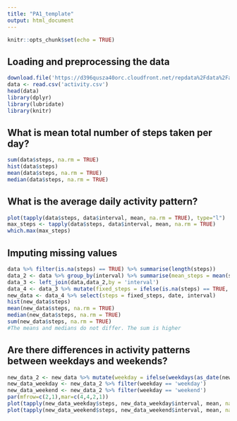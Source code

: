 ```yaml
---
title: "PA1_template"
output: html_document
---
```


```r
knitr::opts_chunk$set(echo = TRUE)
```

## Loading and preprocessing the data

```r
download.file('https://d396qusza40orc.cloudfront.net/repdata%2Fdata%2Factivity.zip', destfile = "data")
data <- read.csv('activity.csv')
head(data)
library(dplyr)
library(lubridate)
library(knitr)
```

## What is mean total number of steps taken per day?

```r
sum(data$steps, na.rm = TRUE) 
hist(data$steps)
mean(data$steps, na.rm = TRUE) 
median(data$steps, na.rm = TRUE)
```

## What is the average daily activity pattern?

```r
plot(tapply(data$steps, data$interval, mean, na.rm = TRUE), type="l")
max_steps <- tapply(data$steps, data$interval, mean, na.rm = TRUE)
which.max(max_steps)
```

## Imputing missing values

```r
data %>% filter(is.na(steps) == TRUE) %>% summarise(length(steps))
data_2 <- data %>% group_by(interval) %>% summarise(mean_steps = mean(steps, na.rm = TRUE))
data_3 <- left_join(data,data_2,by = 'interval')
data_4 <- data_3 %>% mutate(fixed_steps = ifelse(is.na(steps) == TRUE, mean_steps, steps))
new_data <- data_4 %>% select(steps = fixed_steps, date, interval)
hist(new_data$steps)
mean(new_data$steps, na.rm = TRUE)
median(new_data$steps, na.rm = TRUE)
sum(new_data$steps, na.rm = TRUE) 
#The means and medians do not differ. The sum is higher
```

## Are there differences in activity patterns between weekdays and weekends?

```r
new_data_2 <- new_data %>% mutate(weekday = ifelse(weekdays(as_date(new_data$date), abbreviate = FALSE) == 'Sunday' | weekdays(as_date(new_data$date), abbreviate = FALSE) == 'Saturday','weekend','weekday'))
new_data_weekday <- new_data_2 %>% filter(weekday == 'weekday')
new_data_weekend <- new_data_2 %>% filter(weekday == 'weekend')
par(mfrow=c(2,1),mar=c(4,4,2,1))
plot(tapply(new_data_weekday$steps, new_data_weekday$interval, mean, na.rm = TRUE), type = 'l')
plot(tapply(new_data_weekend$steps, new_data_weekend$interval, mean, na.rm = TRUE), type = 'l')
```





